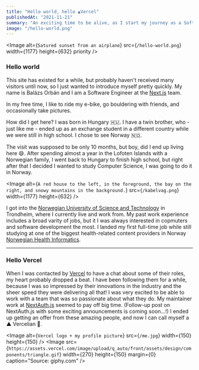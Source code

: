 ```yaml
---
title: "Hello world, hello ▲Vercel"
publishedAt: "2021-11-21"
summary: "An exciting time to be alive, as I start my journey as a Software Engineer at the Next.js team"
image: "/hello-world.png"
---
```


<Image
  alt={`Satured sunset from an airplane`}
  src={`/hello-world.png`}
  width={1177}
  height={632}
  priority
/>

### Hello world

This site has existed for a while, but probably haven't received many visitors until now, so I just wanted to introduce myself pretty quickly. My name is Balázs Orbán and I am a Software Engineer at the [Next.js](https://nextjs.org) team.

In my free time, I like to ride my e-bike, go bouldering with friends, and occasionally take pictures.

How did I get here? I was born in Hungary <Emoji label="Hungarian flag">🇭🇺</Emoji>. I have a twin brother, who - just like me - ended up as an exchange student in a different country while we were still in high school. I chose to see Norway <Emoji label="Norwegian flag">🇳🇴</Emoji>.

The visit was supposed to be only 10 months, but boy, did I end up living here <Emoji label="Grinning face, with smiling eyes">😄</Emoji>. After spending almost a year in the Lofoten Islands with a Norwegian family, I went back to Hungary to finish high school, but right after that I decided I wanted to study Computer Science, I was going to do it in Norway.

<Image
  alt={`A red house to the left, in the foreground, the bay on the right, and snowy mountains in the background.`}
  src={`/kabelvag.png`}
  width={1177}
  height={632}
/>

I got into the [Norwegian University of Science and Technology](https://ntnu.edu) in Trondheim, where I currently live and work from. My past work experience includes a broad varity of jobs, but it I was always interested in copmuters and software development the most. I landed my first full-time job while still studying at one of the biggest health-related content providers in Norway [Norwegian Health Informatics](https://www.nhi.no).

---

### Hello Vercel

When I was contacted by [Vercel](https://vercel.com) to have a chat about some of their roles, my heart probably dropped a beat. I have been following them for a while, because I was so impressed by their innovations in the industry and the sheer speed they were delivering all that! I was very excited to be able to work with a team that was so passionate about what they do. My maintainer work at [NextAuth.js](https://next-auth.js.org) seemed to pay off big time. (Follow-up post on NextAuth.js with some exciting announcements is coming soon...!) I ended up getting an offer from these amazing people, and now I can call myself a ▲ Vercelian <Emoji label="Partying face">🥳</Emoji>.

<Image
  alt={`Vercel logo + my profile picture`}
  src={`/me.jpg`}
  width={150}
  height={150}
/>
<Image
  src={`https://assets.vercel.com/image/upload/q_auto/front/assets/design/components/triangle.gif`}
  width={270}
  height={150}
  margin={0}
  caption="Source: giphy.com"
/>
